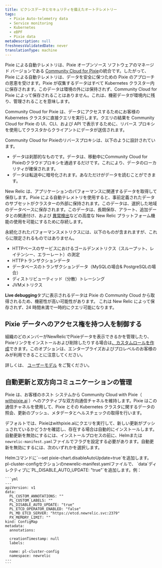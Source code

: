 ```yaml
---
title: ピクシスデータとセキュリティを備えたオートテレメトリー
tags:
  - Pixie Auto-telemetry data
  - Service monitoring
  - Kubernetes
  - eBPF
  - Pixie data
metaDescription: null
freshnessValidatedDate: never
translationType: machine
---
```


Pixie による自動テレメトリは、Pixie オープンソース ソフトウェアのマネージド バージョンである [Community Cloud for Pixie](https://docs.px.dev/installing-pixie/install-guides/community-cloud-for-pixie/)の統合です。したがって、Pixie による自動テレメトリは、データを安全に保つための Pixie のアプローチの恩恵を受けます。Pixie が収集するデータはすべて Kubernetes クラスター内に保存されます。このデータは環境の外には保持されず、Community Cloud for Pixie によって保存されることはありません。これは、機密データが環境内に残り、管理されることを意味します。

Community Cloud for Pixie は、データにアクセスするためにお客様の Kubernetes クラスタに直接クエリを実行します。クエリの結果を Community Cloud for Pixie の UI、CLI、および API で表示するために、リバース プロキシを使用してクラスタからクライアントにデータが送信されます。

Community Cloud for Pixieのリバースプロキシは、以下のように設計されています。

* データは刹那的なものです。データは、移動中にCommunity Cloud for Pixieのクラウドプロキシを通過するだけです。これにより、データのローカリティが確保されます。
* データは転送中に暗号化されます。あなただけがデータを読むことができます。

New Relic は、アプリケーションのパフォーマンスに関連するデータを取得して保存します。Pixie による自動テレメトリを使用すると、事前定義されたデータのサブセットがクラスターの外部に保持されます。このデータは、選択した地域のデータベースに保存されます。このデータは、長期保存、アラート、追加データとの関連付け、および [異常検出](/docs/alerts-applied-intelligence/applied-intelligence/anomaly-detection/anomaly-detection-applied-intelligence/)などの高度な New Relic プラットフォーム機能の使用を可能にするために存続します。

永続化されたパフォーマンスメトリクスには、以下のものが含まれますが、これらに限定されるものではありません。

* HTTPベースのサービスにおけるゴールデンメトリクス（スループット、レイテンシー、エラーレート）の測定
* HTTPトランザクションデータ
* データベースのトランザクションデータ（MySQLの場合&amp; PostgreSQLの場合）
* ディストリビューティッド（分散）トレーシング
* JVMメトリクス

<DNT>**Live debugging**</DNT>タブに表示されるデータは Pixie の Community Cloud から取得されるため、機密性が高い可能性があります。 これは New Relic によって保存されず、24 時間未満で一時的にクエリ可能になります。

## Pixie データへのアクセス権を持つ人を制御する

組織のどのメンバーがNewRelicでPixieデータを表示できるかを管理したり、Pixieリンクをインストールおよび削除したりする場合は[、カスタムロールを作成](/docs/accounts/accounts-billing/new-relic-one-user-management/tutorial-add-new-user-groups-roles-new-relic-one-user-model/#roles)できます。このオプションは、エンタープライズおよびプロレベルのお客様のみが利用できることに注意してください。

詳しくは、 [ユーザーモデル](/docs/accounts/original-accounts-billing/original-product-based-pricing/overview-user-models) をご覧ください。

## 自動更新と双方向コミュニケーションの管理

Pixie は、お客様のホスト システムから Community Cloud with Pixie（ [withpixie.ai](https://work.withpixie.ai/) ）へのアクティブな双方向通信チャネルを維持します。Pixie はこの通信チャネルを使用して、Pixie とその Kubernetes クラスタに関するデータの照会、更新のプッシュ、メタデータとヘルスチェックの取得を行います。

デフォルトでは、Pixieはwithpixie.aiにクエリを実行して、新しい更新がプッシュされているかどうかを確認し、存在する場合は自動的にインストールします。自動更新を無効にするには、インストールプロセスの前に、Helmまたは`newrelic-manifest.yaml`ファイルでフラグを設定する必要があります。自動更新を無効にするには、次のいずれかを選択します。

<CollapserGroup>
  <Collapser className="freq-link" id="" title="ヘルムオプション">
    Helmコマンドに`--set pixie-chart.disableAutoUpdate=true`を追加します。
  </Collapser>

  <Collapser className="freq-link" id="" title="newrelic-manifest.yamlオプション">
    pl-cluster-configセクションのnewrelic-manifest.yamlファイルで、 `data`ディレクティブに`PL_DISABLE_AUTO_UPDATE: "true"`を追加します。例：

    ```yml
    ---
    apiVersion: v1
    data:
      PL_CUSTOM_ANNOTATIONS: ""
      PL_CUSTOM_LABELS: ""
      PL_DISABLE_AUTO_UPDATE: "true"
      PL_ETCD_OPERATOR_ENABLED: "false"
      PL_MD_ETCD_SERVER: "https://etcd.newrelic.svc:2379"
      PX_MEMORY_LIMIT: ""
    kind: ConfigMap
    metadata:
      annotations:

      creationTimestamp: null
      labels:

      name: pl-cluster-config
      namespace: newrelic
    ---
    ```
  </Collapser>
</CollapserGroup>